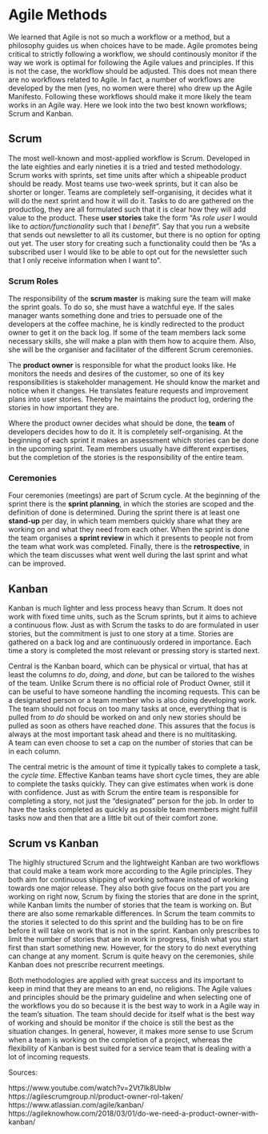 # Agile Methods

We learned that Agile is not so much a workflow or a method, but a philosophy guides us when choices have to be made. 
Agile promotes being critical to strictly following a workflow, we should continously monitor if the way we work is optimal for following the Agile values and principles. 
If this is not the case, the workflow should be adjusted. 
This does not mean there are no workflows related to Agile. 
In fact, a number of workflows are developed by the men (yes, no women were there) who drew up the Agile Manifesto. 
Following these workflows should make it more likely the team works in an Agile way.
Here we look into the two best known workflows; Scrum and Kanban.

## Scrum

The most well-known and most-applied workflow is Scrum. 
Developed in the late eighties and early nineties it is a tried and tested methodology. 
Scrum works with sprints, set time units after which a shipeable product should be ready. 
Most teams use two-week sprints, but it can also be shorter or longer. 
Teams are completely self-organising, it decides what it will do the next sprint and how it will do it. 
Tasks to do are gathered on the productlog, they are all formulated such that it is clear how they will add value to the product. 
These **user stories** take the form "As *role user* I would like to *action/functionality* such that I *benefit*". 
Say that you run a website that sends out newsletter to all its customer, but there is no option for opting out yet. 
The user story for creating such a functionality could then be "As a subscribed user I would like to be able to opt out for the newsletter such that I only receive information when I want to". 

### Scrum Roles

The responsibility of the **scrum master** is making sure the team will make the sprint goals. 
To do so, she must have a watchful eye. 
If the sales manager wants something done and tries to persuade one of the developers at the coffee machine, he is kindly redirected to the product owner to get it on the back log. 
If some of the team members lack some necessary skills, she will make a plan with them how to acquire them. 
Also, she will be the organiser and facilitater of the different Scrum ceremonies. 

The **product owner** is responsible for what the product looks like. 
He monitors the needs and desires of the customer, so one of its key responsibilities is stakeholder management. 
He should know the market and notice when it changes. 
He translates feature requests and improvement plans into user stories. 
Thereby he maintains the product log, ordering the stories in how important they are.

Where the product owner decides what should be done, the **team** of developers decides how to do it. 
It is completely self-organising. 
At the beginning of each sprint it makes an assessment which stories can be done in the upcoming sprint. 
Team members usually have different expertises, but the completion of the stories is the responsibility of the entire team. 

### Ceremonies

Four ceremonies (meetings) are part of Scrum cycle. 
At the beginning of the sprint there is the **sprint planning**, in which the stories are scoped and the definition of done is determined. 
During the sprint there is at least one **stand-up** per day, in which team members quickly share what they are working on and what they need from each other. 
When the sprint is done the team organises a **sprint review** in which it presents to people not from the team what work was completed. 
Finally, there is the **retrospective**, in which the team discusses what went well during the last sprint and what can be improved. 

## Kanban

Kanban is much lighter and less process heavy than Scrum. 
It does not work with fixed time units, such as the Scrum sprints, but it aims to achieve a continuous flow. 
Just as with Scrum the tasks to do are formulated in user stories, but the commitment is just to one story at a time. 
Stories are gathered on a back log and are continuously ordered in importance. 
Each time a story is completed the most relevant or pressing story is started next. 

Central is the Kanban board, which can be physical or virtual, that has at least the columns *to do*, *doing*, and *done*, but can be tailored to the wishes of the team. 
Unlike Scrum there is no official role of Product Owner, still it can be useful to have someone handling the incoming requests. 
This can be a designated person or a team member who is also doing developing work. 
The team should not focus on too many tasks at once, everything that is pulled from *to do* should be worked on and only new stories should be pulled as soon as others have reached *done*. 
This assures that the focus is always at the most important task ahead and there is no multitasking.  
A team can even choose to set a cap on the number of stories that can be in each column.

The central metric is the amount of time it typically takes to complete a task, the *cycle time*. 
Effective Kanban teams have short cycle times, they are able to complete the tasks quickly. 
They can give estimates when work is done with confidence. 
Just as with Scrum the entire team is responsible for completing a story, not just the "designated" person for the job. 
In order to have the tasks completed as quickly as possible team members might fulfill tasks now and then that are a little bit out of their comfort zone.

## Scrum vs Kanban

The higlhly structured Scrum and the lightweight Kanban are two workflows that could make a team work more according to the Agile principles. 
They both aim for continuous shipping of working software instead of working towards one major release. 
They also both give focus on the part you are working on right now, Scrum by fixing the stories that are done in the sprint, while Kanban limits the number of stories that the team is working on. 
But there are also some remarkable differences. 
In Scrum the team commits to the stories it selected to do this sprint and the building has to be on fire before it will take on work that is not in the sprint. 
Kanban only prescribes to limit the number of stories that are in work in progress, finish what you start first than start something new. 
However, for the story to do next everything can change at any moment. 
Scrum is quite heavy on the ceremonies, shile Kanban does not prescribe recurrent meetings.

Both methodologies are applied with great success and its important to keep in mind that they are means to an end, no religions. 
The Agile values and principles should be the primary guideline and when selecting one of the workflows you do so because it is the best way to work in a Agile way in the team's situation. 
The team should decide for itself what is the best way of working and should be monitor if the choice is still the best as the situation changes. 
In general, however, it makes more sense to use Scrum when a team is working on the completion of a project, whereas the flexibility of Kanban is best suited for a service team that is dealing with a lot of incoming requests.


Sources: 

https://www.youtube.com/watch?v=2Vt7Ik8Ublw
https://agilescrumgroup.nl/product-owner-rol-taken/
https://www.atlassian.com/agile/kanban/
https://agileknowhow.com/2018/03/01/do-we-need-a-product-owner-with-kanban/
